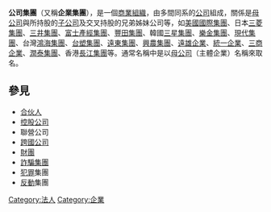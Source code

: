 {{Unreferenced |time=2008-03-28T01:25:19+00:00 }}
'''公司集團'''（又稱'''企業集團'''），是一個[[商業|商業]][[组织_(社会学)|組織]]，由多間同系的[[公司|公司]]組成，關係是[[母公司|母公司]]與所持股的[[子公司|子公司]]及交叉持股的兄弟姊妹公司等，如[[美國國際集團|美國國際集團]]、日本[[三菱集團|三菱集團]]、[[三井集團|三井集團]]、[[富士產經集團|富士產經集團]]、[[豐田集團|豐田集團]]、韓國[[三星集團|三星集團]]、[[樂金集團|樂金集團]]、[[現代集團|現代集團]]、台灣[[鴻海集團|鴻海集團]]、[[台塑集團|台塑集團]]、[[亞東集團|遠東集團]]、[[興農集團|興農集團]]、[[遠雄企業|遠雄企業]]、[[統一企業|統一企業]]、[[三商企業|三商企業]]、[[潤泰企業集團|潤泰集團]]、香港[[長江集團|長江集團]]等。通常名稱中是以[[母公司|母公司]]（主體企業）名稱來取名。

==參見==
* [[合伙人|合伙人]]
* [[控股公司|控股公司]]
* 聯營公司
* [[跨國公司|跨國公司]]
* [[財團|財團]]
* [[詐騙集團|詐騙集團]]
* [[犯罪|犯罪]]集團
* [[反動|反動]]集團

[[Category:法人|Category:法人]]
[[Category:企業|Category:企業]]